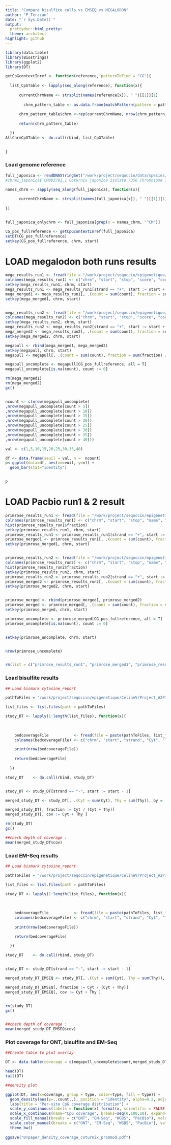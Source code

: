 ---
title: "Compare bisulfite calls vs EMSEQ vs MEGALODON"
author: "P_Terzian"
date: "`r Sys.Date()`"
output:
  prettydoc::html_pretty:
  theme: architect
highlight: github
---


```{r, include=FALSE}
library(data.table)
library(Biostrings)
library(ggplot2)
library(DT)

```

```{r}

getCpGcontextInref <- function(reference, patternToFind = "CG"){
  
  list_CpGTable <- lapply(seq_along(reference), function(x){
  
      currentChrmName <- strsplit(names(reference[x]), " ")[[1]][1]
  
        chrm_pattern_table <- as.data.frame(matchPattern(pattern = patternToFind, subject = reference[[x]])@ranges)
  
      chrm_pattern_table$chrm <-rep(currentChrmName, nrow(chrm_pattern_table))
      
      return(chrm_pattern_table)

  })
AllChrmCpGTable <- do.call(rbind, list_CpGTable)
  

}

```


### Load genome reference
```{r}

full_japonica <- readDNAStringSet("/work/project/seqoccin/data/species/coturnix_japonica/Coturnix_japonica_2.0/GCA_001577835.1_Coturnix_japonica_2.0_genomic.fa")
#chrm1_japonica$`CM003781.1 Coturnix japonica isolate 7356 chromosome 1, whole genome shotgun sequence`[CM003781[strand == "+"]$start]

names_chrm <- sapply(seq_along(full_japonica), function(x){
  
      currentChrmName <- strsplit(names(full_japonica[x]), " ")[[1]][1]
      
})


full_japonica_onlychrm <- full_japonica[grep(x = names_chrm, "^CM")]

CG_pos_fullreference <- getCpGcontextInref(full_japonica)
setDT(CG_pos_fullreference)
setkey(CG_pos_fullreference, chrm, start)

```


# LOAD megalodon both runs results
```{r}
mega_results_run1 <- fread(file = "/work/project/seqoccin/epigenetique/coturnix_japonica/PromethION_PAE47187_Promethion_PAE47965_natifs/megalodon_calling/2022_last_calls_with_bam_fastq_mod/coturnix_ref_PAE47187/modified_bases.5mC.bed", stringsAsFactors = FALSE)
colnames(mega_results_run1) <- c("chrm", "start", "stop", "score", "count", "strand", "start2", "stop2", "Idonknow", "count", "fraction")
setkey(mega_results_run1, chrm, start)
mega_results_run1 <- mega_results_run1[strand == "+", start := start + 1]
mega_merged1 <- mega_results_run1[, .(count = sum(count), fraction = sum(fraction) / length(fraction)), by = .(chrm, start)]
setkey(mega_merged1, chrm, start)


mega_results_run2 <- fread(file = "/work/project/seqoccin/epigenetique/coturnix_japonica/PromethION_PAE47187_Promethion_PAE47965_natifs/megalodon_calling/2022_last_calls_with_bam_fastq_mod/coturnix_ref_PAE47965/modified_bases.5mC.bed", stringsAsFactors = FALSE)
colnames(mega_results_run2) <- c("chrm", "start", "stop", "score", "count", "strand", "start2", "stop2", "Idonknow", "count", "fraction")
setkey(mega_results_run2, chrm, start)
mega_results_run2 <- mega_results_run2[strand == "+", start := start + 1]
mega_merged2 <- mega_results_run2[, .(count = sum(count), fraction = sum(fraction) / length(fraction)), by = .(chrm, start)]
setkey(mega_merged2, chrm, start)

megapull <- rbind(mega_merged1, mega_merged2)
setkey(megapull, chrm, start)
megapull <- megapull[, .(count = sum(count), fraction = sum(fraction) / length(fraction)), by = .(chrm, start)]

megapull_uncomplete <- megapull[CG_pos_fullreference, all = T]
megapull_uncomplete[is.na(count), count := 0]

rm(mega_merged1)
rm(mega_merged2)
gc()


ncount <- c(nrow(megapull_uncomplete)
,nrow(megapull_uncomplete[count > 5])
,nrow(megapull_uncomplete[count > 10])
,nrow(megapull_uncomplete[count > 15])
,nrow(megapull_uncomplete[count > 20])
,nrow(megapull_uncomplete[count > 25])
,nrow(megapull_uncomplete[count > 30])
,nrow(megapull_uncomplete[count > 35])
,nrow(megapull_uncomplete[count > 40]))

val <- c(1,5,10,15,20,25,30,35,40)

df <- data.frame(seuil = val, n =  ncount)
p<-ggplot(data=df, aes(x=seuil, y=n)) +
  geom_bar(stat="identity")


p
```



# LOAD Pacbio run1 & 2 result
```{r}
primrose_results_run1 <- fread(file = "/work/project/seqoccin/epigenetique/coturnix_japonica/PacBio/reference_coturnix/analysis/run_200820_203625/m64122_200820_203625.ccs.bedmethyl", stringsAsFactors = FALSE)
colnames(primrose_results_run1) <- c("chrm", "start", "stop", "name", "score", "strand", "start2", "stop2", "Idonknow", "count", "fraction", "cannonical", "modified", "filtered")
hist(primrose_results_run1$fraction)
setkey(primrose_results_run1, chrm, start)
primrose_results_run1 <- primrose_results_run1[strand == "+", start := start + 1]
primrose_merged1 <- primrose_results_run1[, .(count = sum(count), fraction = sum(fraction) / length(fraction)), by = .(chrm, start)]
setkey(primrose_merged1, chrm, start)


primrose_results_run2 <- fread(file = "/work/project/seqoccin/epigenetique/coturnix_japonica/PacBio/reference_coturnix/analysis/run_201001_030231/m64122_201001_030231.ccs.bedmethyl", stringsAsFactors = FALSE)
colnames(primrose_results_run2) <- c("chrm", "start", "stop", "name", "score", "strand", "start2", "stop2", "Idonknow", "count", "fraction", "cannonical", "modified", "filtered")
hist(primrose_results_run2$fraction)
setkey(primrose_results_run2, chrm, start)
primrose_results_run2 <- primrose_results_run2[strand == "+", start := start + 1]
primrose_merged2 <- primrose_results_run2[, .(count = sum(count), fraction = sum(fraction) / length(fraction)), by = .(chrm, start)]
setkey(primrose_merged2, chrm, start)


primrose_merged <- rbind(primrose_merged1, primrose_merged2)
primrose_merged <- primrose_merged[, .(count = sum(count), fraction = sum(fraction) / length(fraction)), by = .(chrm, start)]
setkey(primrose_merged, chrm, start)

primrose_uncomplete <- primrose_merged[CG_pos_fullreference, all = T]
primrose_uncomplete[is.na(count), count := 0]


setkey(primrose_uncomplete, chrm, start)


nrow(primrose_uncomplete)


rm(list = c("primrose_results_run1", "primrose_merged1", "primrose_results_run2", "primrose_merged2"))


```


### Load bisulfite results
```{r}
## Load bismark cytosine_report

pathToFiles = "/work/project/seqoccin/epigenetique/CelineV/Project_A2P1a-PlaGe-Caille.1447/Pool_run_bisulfite/MethylSeq-nfcore/coturnix_per-lane_param-zymo/results/bismark_methylation_calls/stranded_CpG_report/"

list_files <- list.files(path = pathToFiles)

study_DT <- lapply(1:length(list_files), function(x){
    
    
  
    bedcoverageFile           <- fread(file = paste(pathToFiles, list_files[x], sep=""))
    colnames(bedcoverageFile) <- c("chrm", "start", "strand", "Cyt", "Thy", "di_context", "tri_context")

    print(nrow(bedcoverageFile))
    
    return(bedcoverageFile)
    
  })

study_DT    <- do.call(rbind, study_DT)


study_DT <- study_DT[strand == "-", start := start - 1]

merged_study_DT <- study_DT[, .(Cyt = sum(Cyt), Thy = sum(Thy)), by = .(chrm, start)]

merged_study_DT[, fraction := Cyt / (Cyt + Thy)]
merged_study_DT[, cov := Cyt + Thy ]

rm(study_DT)
gc()

##check depth of coverage :
mean(merged_study_DT$cov)

```


### Load EM-Seq results
```{r}
## Load bismark cytosine_report

pathToFiles = "/work/project/seqoccin/epigenetique/CelineV/Project_A2P1a-PlaGe-Caille.1447/Run_Emseq_caille_ref.18827/MethylSeq-nfcore/Coturnix_japonica_other-param/results/bismark_methylation_calls/stranded_CpG_report/"

list_files <- list.files(path = pathToFiles)

study_DT <- lapply(1:length(list_files), function(x){
    
    
  
    bedcoverageFile           <- fread(file = paste(pathToFiles, list_files[x], sep=""))
    colnames(bedcoverageFile) <- c("chrm", "start", "strand", "Cyt", "Thy", "di_context", "tri_context")
    
    print(nrow(bedcoverageFile))

    return(bedcoverageFile)
    
  })

study_DT    <- do.call(rbind, study_DT)


study_DT <- study_DT[strand == "-", start := start - 1]

merged_study_DT_EMSEQ <- study_DT[, .(Cyt = sum(Cyt), Thy = sum(Thy)), by = .(chrm, start)]

merged_study_DT_EMSEQ[, fraction := Cyt / (Cyt + Thy)]
merged_study_DT_EMSEQ[, cov := Cyt + Thy ]


rm(study_DT)
gc()


##check depth of coverage :
mean(merged_study_DT_EMSEQ$cov)
```


### Plot coverage for ONT, bisulfite and EM-Seq
```{r}

##Create table to plot overlay

DT <- data.table(coverage = c(megapull_uncomplete$count,merged_study_DT$cov,merged_study_DT_EMSEQ$cov, primrose_uncomplete$count), type = c(rep("ONT", nrow(megapull_uncomplete)), rep("WGBS", nrow(merged_study_DT)), rep("EM-Seq", nrow(merged_study_DT_EMSEQ)), rep("PacBio", nrow(primrose_uncomplete))))

head(DT)
tail(DT)

```

```{r}

##density plot

ggplot(DT, aes(x=coverage, group = type, color=type, fill = type)) +
  geom_density(aes(y=..count..), position = "identity", alpha=0.2, adjust=2) +
  labs(title = "Per-site CpG coverage distribution") +
  scale_y_continuous(labels = function(x) format(x, scientific = FALSE), expand=c(0,0)) +
  scale_x_continuous(name="CpG coverage", breaks=seq(0,100,10), expand=c(0,0), limits=c(0,100)) +
  scale_fill_manual(breaks = c("ONT", "EM-Seq", "WGBS", "PacBio"), values=c("#F8766D", "#7CAE00" , "#00BFC4", "#C77CFF")) +
  scale_color_manual(breaks = c("ONT", "EM-Seq", "WGBS", "PacBio"), values=c("#F8766D", "#7CAE00" , "#00BFC4", "#C77CFF")) +
  theme_bw()
  
ggsave("DTpaper_density_coverage_coturnix_prommod.pdf")

```
